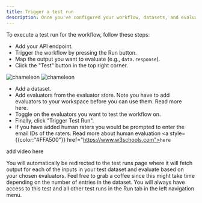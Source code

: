 ```yaml
---
title: Trigger a test run
description: Once you've configured your workflow, datasets, and evaluators, you can effortlessly test your workflow on the designated test dataset with a single click from the Workflows tabs.
---
```


To execute a test run for the workflow, follow these steps:

- Add your API endpoint.
- Trigger the workflow by pressing the Run button.
- Map the output you want to evaluate (e.g., <code>data.response</code>).
- Click the "Test" button in the top right corner.

<img src="./getting-started/img1.png" alt="chameleon" />

<img src="./getting-started/img1.png" alt="chameleon" />

- Add a dataset.
- Add evaluators from the evaluator store. Note you have to add evaluators to your workspace before you can use them. Read more here.
- Toggle on the evaluators you want to test the workflow on.
- Finally, click "Trigger Test Run".
- If you have added human raters you would be prompted to enter the email IDs of the raters. Read more about human evaluation <a style={{color:"#FFA500"}} href="https://www.w3schools.com"><code>here</code></a>

add video here


You will automatically be redirected to the test runs page where it will fetch output for each of the inputs in your test dataset and evaluate based on your chosen evaluators. Feel free to grab a coffee since this might take time depending on the number of entries in the dataset. You will always have access to this test and all other test runs in the Run tab in the left navigation menu. 



<Cards>
  <Card title="HTTP workflow" href="https://nextjs.org/docs" />
  <Card title="Overview" href="https://fumadocs.vercel.app" />
  
</Cards>

